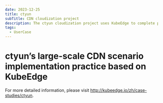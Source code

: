 ```yaml
---
date: 2023-12-25
title: ctyun
subTitle: CDN cloudization project
description: The ctyun cloudization project uses KubeEdge to complete practical activities such as CDN edge node management, CDN edge service automated deployment and upgrade, and edge service disaster recovery.
tags:
  - UserCase
---
```


# ctyun’s large-scale CDN scenario implementation practice based on KubeEdge

For more detailed information, please visit http://kubeedge.io/zh/case-studies/ctyun.